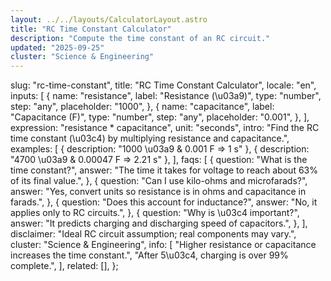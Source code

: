 ```yaml
---
layout: ../../layouts/CalculatorLayout.astro
title: "RC Time Constant Calculator"
description: "Compute the time constant of an RC circuit."
updated: "2025-09-25"
cluster: "Science & Engineering"
---
```



  slug: "rc-time-constant",
  title: "RC Time Constant Calculator",
  locale: "en",
  inputs: [
    {
      name: "resistance",
      label: "Resistance (\u03a9)",
      type: "number",
      step: "any",
      placeholder: "1000",
    },
    {
      name: "capacitance",
      label: "Capacitance (F)",
      type: "number",
      step: "any",
      placeholder: "0.001",
    },
  ],
  expression: "resistance * capacitance",
  unit: "seconds",
  intro:
    "Find the RC time constant (\u03c4) by multiplying resistance and capacitance.",
  examples: [
    { description: "1000 \u03a9 & 0.001 F ⇒ 1 s" },
    { description: "4700 \u03a9 & 0.00047 F ⇒ 2.21 s" },
  ],
  faqs: [
    {
      question: "What is the time constant?",
      answer:
        "The time it takes for voltage to reach about 63% of its final value.",
    },
    {
      question: "Can I use kilo-ohms and microfarads?",
      answer:
        "Yes, convert units so resistance is in ohms and capacitance in farads.",
    },
    {
      question: "Does this account for inductance?",
      answer: "No, it applies only to RC circuits.",
    },
    {
      question: "Why is \u03c4 important?",
      answer: "It predicts charging and discharging speed of capacitors.",
    },
  ],
  disclaimer: "Ideal RC circuit assumption; real components may vary.",
  cluster: "Science & Engineering",
  info: [
    "Higher resistance or capacitance increases the time constant.",
    "After 5\u03c4, charging is over 99% complete.",
  ],
  related: [],
};

<Calculator schema={schema} />
